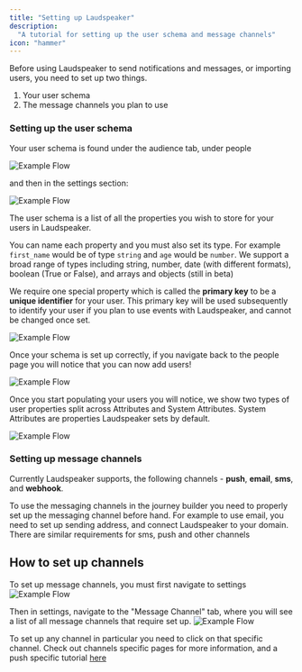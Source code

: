 ```yaml
---
title: "Setting up Laudspeaker"
description:
  "A tutorial for setting up the user schema and message channels"
icon: "hammer"
---
```

Before using Laudspeaker to send notifications and messages, or importing users, you need to set up two things.

1) Your user schema
2) The message channels you plan to use

### Setting up the user schema

Your user schema is found under the audience tab, under people 

![Example Flow](/images/guides/getting-started/people_nav.png)

and then in the settings section:

![Example Flow](/images/guides/getting-started/people_settings.png)

The user schema is a list of all the properties you wish to store for your users in Laudspeaker.

You can name each property and you must also set its type. For example `first_name` would be of type `string` and `age` would be `number`. We support a broad range of types including string, number, date (with different formats), boolean (True or False), and arrays and objects (still in beta)

We require one special property which is called the **primary key** to be a **unique identifier** for your user. This primary key will be used subsequently to identify your user if you plan to use events with Laudspeaker, and cannot be changed once set.

![Example Flow](/images/guides/getting-started/primary_key_user.png)

Once your schema is set up correctly, if you navigate back to the people page you will notice that you can now add users!

![Example Flow](/images/guides/getting-started/create-available.png)

Once you start populating your users you will notice, we show two types of user properties split across Attributes and System Attributes. System Attributes are properties Laudspeaker sets by default.

![Example Flow](/images/guides/getting-started/people_attributes.png)

### Setting up message channels

Currently Laudspeaker supports, the following channels - **push**, **email**, **sms**, and **webhook**.

To use the messaging channels in the journey builder you need to properly set up the messaging channel before hand. For example to use email, you need to set up sending address, and connect Laudspeaker to your domain. There are similar requirements for sms, push and other channels

## How to set up channels

To set up message channels, you must first navigate to settings
![Example Flow](/images/guides/product-manual/settings.png)

Then in settings, navigate to the "Message Channel" tab, where you will see a list of all message channels that require set up. 
![Example Flow](/images/guides/getting-started/all_channels.png)

To set up any channel in particular you need to click on that specific channel. Check out channels specific pages for more information, and a push specific tutorial [here](/getting-started/setting-up-mobile-push.mdx)